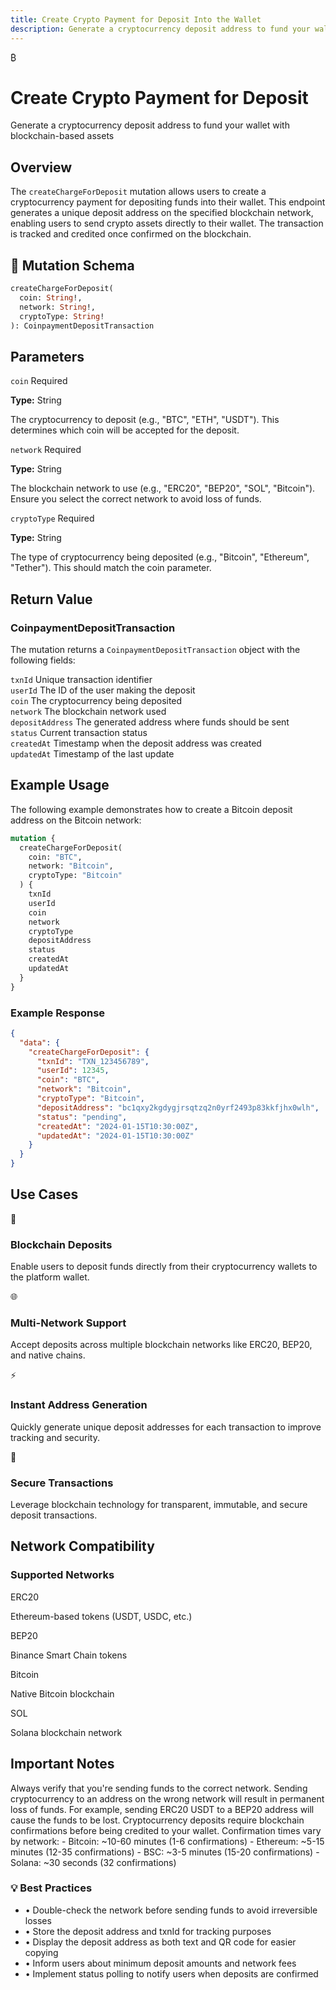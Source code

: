 ```yaml
---
title: Create Crypto Payment for Deposit Into the Wallet
description: Generate a cryptocurrency deposit address to fund your wallet with blockchain-based assets
---
```



<div className="relative overflow-hidden rounded-2xl bg-gradient-to-br from-emerald-500 via-teal-500 to-cyan-500 p-8 shadow-2xl mb-8">
  <div className="absolute inset-0 bg-grid-white/10"></div>
  <div className="relative">
    <div className="flex items-center gap-3 mb-4">
      <div className="p-3 bg-white/20 backdrop-blur-sm rounded-xl">
        <span className="text-4xl">₿</span>
      </div>
      <div>
        <h1 className="text-3xl font-bold text-white mb-2">Create Crypto Payment for Deposit</h1>
        <p className="text-emerald-50 text-lg">Generate a cryptocurrency deposit address to fund your wallet with blockchain-based assets</p>
      </div>
    </div>
  </div>
</div>

## Overview

The `createChargeForDeposit` mutation allows users to create a cryptocurrency payment for depositing funds into their wallet. This endpoint generates a unique deposit address on the specified blockchain network, enabling users to send crypto assets directly to their wallet. The transaction is tracked and credited once confirmed on the blockchain.

<div className="mt-8 p-6 bg-gradient-to-br from-emerald-50 to-teal-50 dark:from-emerald-950/30 dark:to-teal-950/30 rounded-xl border border-emerald-200 dark:border-emerald-800">
  <h2 className="text-xl font-semibold mb-4 text-emerald-900 dark:text-emerald-100 flex items-center gap-2">
    <span>🔧</span> Mutation Schema
  </h2>

```graphql
createChargeForDeposit(
  coin: String!,
  network: String!,
  cryptoType: String!
): CoinpaymentDepositTransaction
```
</div>

## Parameters

<div className="grid gap-4 mt-6">
  <div className="p-5 bg-white dark:bg-gray-950 rounded-lg border-l-4 border-red-500 shadow-sm hover:shadow-md transition-shadow">
    <div className="flex items-start justify-between mb-2">
      <code className="text-lg font-semibold text-gray-900 dark:text-gray-100">coin</code>
      <span className="px-3 py-1 bg-red-100 dark:bg-red-900/30 text-red-700 dark:text-red-400 rounded-full text-xs font-medium">Required</span>
    </div>
    <p className="text-sm text-gray-600 dark:text-gray-400 mb-2"><strong>Type:</strong> String</p>
    <p className="text-gray-700 dark:text-gray-300">The cryptocurrency to deposit (e.g., "BTC", "ETH", "USDT"). This determines which coin will be accepted for the deposit.</p>
  </div>

  <div className="p-5 bg-white dark:bg-gray-950 rounded-lg border-l-4 border-red-500 shadow-sm hover:shadow-md transition-shadow">
    <div className="flex items-start justify-between mb-2">
      <code className="text-lg font-semibold text-gray-900 dark:text-gray-100">network</code>
      <span className="px-3 py-1 bg-red-100 dark:bg-red-900/30 text-red-700 dark:text-red-400 rounded-full text-xs font-medium">Required</span>
    </div>
    <p className="text-sm text-gray-600 dark:text-gray-400 mb-2"><strong>Type:</strong> String</p>
    <p className="text-gray-700 dark:text-gray-300">The blockchain network to use (e.g., "ERC20", "BEP20", "SOL", "Bitcoin"). Ensure you select the correct network to avoid loss of funds.</p>
  </div>

  <div className="p-5 bg-white dark:bg-gray-950 rounded-lg border-l-4 border-red-500 shadow-sm hover:shadow-md transition-shadow">
    <div className="flex items-start justify-between mb-2">
      <code className="text-lg font-semibold text-gray-900 dark:text-gray-100">cryptoType</code>
      <span className="px-3 py-1 bg-red-100 dark:bg-red-900/30 text-red-700 dark:text-red-400 rounded-full text-xs font-medium">Required</span>
    </div>
    <p className="text-sm text-gray-600 dark:text-gray-400 mb-2"><strong>Type:</strong> String</p>
    <p className="text-gray-700 dark:text-gray-300">The type of cryptocurrency being deposited (e.g., "Bitcoin", "Ethereum", "Tether"). This should match the coin parameter.</p>
  </div>
</div>

## Return Value

<div className="mt-6 p-6 bg-gradient-to-br from-gray-50 to-gray-100 dark:from-gray-900 dark:to-gray-950 rounded-xl border border-gray-200 dark:border-gray-800">
  <h3 className="text-lg font-semibold mb-3 text-gray-900 dark:text-gray-100">CoinpaymentDepositTransaction</h3>
  <p className="text-gray-700 dark:text-gray-300 mb-4">The mutation returns a <code>CoinpaymentDepositTransaction</code> object with the following fields:</p>

  <div className="space-y-3">
    <div className="flex items-start gap-3 p-3 bg-white dark:bg-gray-950 rounded-lg">
      <code className="text-sm font-mono text-emerald-600 dark:text-emerald-400">txnId</code>
      <span className="text-sm text-gray-600 dark:text-gray-400">Unique transaction identifier</span>
    </div>
    <div className="flex items-start gap-3 p-3 bg-white dark:bg-gray-950 rounded-lg">
      <code className="text-sm font-mono text-emerald-600 dark:text-emerald-400">userId</code>
      <span className="text-sm text-gray-600 dark:text-gray-400">The ID of the user making the deposit</span>
    </div>
    <div className="flex items-start gap-3 p-3 bg-white dark:bg-gray-950 rounded-lg">
      <code className="text-sm font-mono text-emerald-600 dark:text-emerald-400">coin</code>
      <span className="text-sm text-gray-600 dark:text-gray-400">The cryptocurrency being deposited</span>
    </div>
    <div className="flex items-start gap-3 p-3 bg-white dark:bg-gray-950 rounded-lg">
      <code className="text-sm font-mono text-emerald-600 dark:text-emerald-400">network</code>
      <span className="text-sm text-gray-600 dark:text-gray-400">The blockchain network used</span>
    </div>
    <div className="flex items-start gap-3 p-3 bg-white dark:bg-gray-950 rounded-lg">
      <code className="text-sm font-mono text-emerald-600 dark:text-emerald-400">depositAddress</code>
      <span className="text-sm text-gray-600 dark:text-gray-400">The generated address where funds should be sent</span>
    </div>
    <div className="flex items-start gap-3 p-3 bg-white dark:bg-gray-950 rounded-lg">
      <code className="text-sm font-mono text-emerald-600 dark:text-emerald-400">status</code>
      <span className="text-sm text-gray-600 dark:text-gray-400">Current transaction status</span>
    </div>
    <div className="flex items-start gap-3 p-3 bg-white dark:bg-gray-950 rounded-lg">
      <code className="text-sm font-mono text-emerald-600 dark:text-emerald-400">createdAt</code>
      <span className="text-sm text-gray-600 dark:text-gray-400">Timestamp when the deposit address was created</span>
    </div>
    <div className="flex items-start gap-3 p-3 bg-white dark:bg-gray-950 rounded-lg">
      <code className="text-sm font-mono text-emerald-600 dark:text-emerald-400">updatedAt</code>
      <span className="text-sm text-gray-600 dark:text-gray-400">Timestamp of the last update</span>
    </div>
  </div>
</div>

## Example Usage

<Callout title="Example Mutation" type="info">
The following example demonstrates how to create a Bitcoin deposit address on the Bitcoin network:
</Callout>

```graphql
mutation {
  createChargeForDeposit(
    coin: "BTC",
    network: "Bitcoin",
    cryptoType: "Bitcoin"
  ) {
    txnId
    userId
    coin
    network
    cryptoType
    depositAddress
    status
    createdAt
    updatedAt
  }
}
```

### Example Response

```json
{
  "data": {
    "createChargeForDeposit": {
      "txnId": "TXN_123456789",
      "userId": 12345,
      "coin": "BTC",
      "network": "Bitcoin",
      "cryptoType": "Bitcoin",
      "depositAddress": "bc1qxy2kgdygjrsqtzq2n0yrf2493p83kkfjhx0wlh",
      "status": "pending",
      "createdAt": "2024-01-15T10:30:00Z",
      "updatedAt": "2024-01-15T10:30:00Z"
    }
  }
}
```

## Use Cases

<div className="grid md:grid-cols-2 gap-4 mt-6">
  <div className="p-5 bg-gradient-to-br from-emerald-50 to-teal-50 dark:from-emerald-950/20 dark:to-teal-950/20 rounded-xl border border-emerald-200 dark:border-emerald-800 hover:shadow-lg transition-shadow">
    <div className="text-2xl mb-3">🔗</div>
    <h3 className="font-semibold text-lg mb-2 text-emerald-900 dark:text-emerald-100">Blockchain Deposits</h3>
    <p className="text-sm text-gray-700 dark:text-gray-300">Enable users to deposit funds directly from their cryptocurrency wallets to the platform wallet.</p>
  </div>

  <div className="p-5 bg-gradient-to-br from-emerald-50 to-teal-50 dark:from-emerald-950/20 dark:to-teal-950/20 rounded-xl border border-emerald-200 dark:border-emerald-800 hover:shadow-lg transition-shadow">
    <div className="text-2xl mb-3">🌐</div>
    <h3 className="font-semibold text-lg mb-2 text-emerald-900 dark:text-emerald-100">Multi-Network Support</h3>
    <p className="text-sm text-gray-700 dark:text-gray-300">Accept deposits across multiple blockchain networks like ERC20, BEP20, and native chains.</p>
  </div>

  <div className="p-5 bg-gradient-to-br from-emerald-50 to-teal-50 dark:from-emerald-950/20 dark:to-teal-950/20 rounded-xl border border-emerald-200 dark:border-emerald-800 hover:shadow-lg transition-shadow">
    <div className="text-2xl mb-3">⚡</div>
    <h3 className="font-semibold text-lg mb-2 text-emerald-900 dark:text-emerald-100">Instant Address Generation</h3>
    <p className="text-sm text-gray-700 dark:text-gray-300">Quickly generate unique deposit addresses for each transaction to improve tracking and security.</p>
  </div>

  <div className="p-5 bg-gradient-to-br from-emerald-50 to-teal-50 dark:from-emerald-950/20 dark:to-teal-950/20 rounded-xl border border-emerald-200 dark:border-emerald-800 hover:shadow-lg transition-shadow">
    <div className="text-2xl mb-3">🔐</div>
    <h3 className="font-semibold text-lg mb-2 text-emerald-900 dark:text-emerald-100">Secure Transactions</h3>
    <p className="text-sm text-gray-700 dark:text-gray-300">Leverage blockchain technology for transparent, immutable, and secure deposit transactions.</p>
  </div>
</div>

## Network Compatibility

<div className="mt-6 p-6 bg-gradient-to-br from-emerald-50 to-teal-50 dark:from-emerald-950/30 dark:to-teal-950/30 rounded-xl border border-emerald-200 dark:border-emerald-800">
  <h3 className="text-lg font-semibold mb-4 text-emerald-900 dark:text-emerald-100">Supported Networks</h3>

  <div className="grid md:grid-cols-2 gap-3">
    <div className="p-3 bg-white dark:bg-gray-950 rounded-lg">
      <div className="font-semibold text-emerald-700 dark:text-emerald-400 mb-1">ERC20</div>
      <p className="text-sm text-gray-600 dark:text-gray-400">Ethereum-based tokens (USDT, USDC, etc.)</p>
    </div>
    <div className="p-3 bg-white dark:bg-gray-950 rounded-lg">
      <div className="font-semibold text-emerald-700 dark:text-emerald-400 mb-1">BEP20</div>
      <p className="text-sm text-gray-600 dark:text-gray-400">Binance Smart Chain tokens</p>
    </div>
    <div className="p-3 bg-white dark:bg-gray-950 rounded-lg">
      <div className="font-semibold text-emerald-700 dark:text-emerald-400 mb-1">Bitcoin</div>
      <p className="text-sm text-gray-600 dark:text-gray-400">Native Bitcoin blockchain</p>
    </div>
    <div className="p-3 bg-white dark:bg-gray-950 rounded-lg">
      <div className="font-semibold text-emerald-700 dark:text-emerald-400 mb-1">SOL</div>
      <p className="text-sm text-gray-600 dark:text-gray-400">Solana blockchain network</p>
    </div>
  </div>
</div>

## Important Notes

<Callout title="Critical Warning" type="error">
Always verify that you're sending funds to the correct network. Sending cryptocurrency to an address on the wrong network will result in permanent loss of funds. For example, sending ERC20 USDT to a BEP20 address will cause the funds to be lost.
</Callout>

<Callout title="Confirmation Times" type="warn">
Cryptocurrency deposits require blockchain confirmations before being credited to your wallet. Confirmation times vary by network:
- Bitcoin: ~10-60 minutes (1-6 confirmations)
- Ethereum: ~5-15 minutes (12-35 confirmations)
- BSC: ~3-5 minutes (15-20 confirmations)
- Solana: ~30 seconds (32 confirmations)
</Callout>

<div className="mt-6 p-5 bg-gradient-to-r from-emerald-50 to-teal-50 dark:from-emerald-950/20 dark:to-teal-950/20 border-l-4 border-emerald-500 rounded-r-xl">
  <h3 className="font-semibold text-emerald-900 dark:text-emerald-100 mb-2 flex items-center gap-2">
    <span>💡</span> Best Practices
  </h3>
  <ul className="space-y-2 text-sm text-gray-700 dark:text-gray-300">
    <li className="flex items-start gap-2">
      <span className="text-emerald-500 mt-1">•</span>
      <span>Double-check the network before sending funds to avoid irreversible losses</span>
    </li>
    <li className="flex items-start gap-2">
      <span className="text-emerald-500 mt-1">•</span>
      <span>Store the deposit address and txnId for tracking purposes</span>
    </li>
    <li className="flex items-start gap-2">
      <span className="text-emerald-500 mt-1">•</span>
      <span>Display the deposit address as both text and QR code for easier copying</span>
    </li>
    <li className="flex items-start gap-2">
      <span className="text-emerald-500 mt-1">•</span>
      <span>Inform users about minimum deposit amounts and network fees</span>
    </li>
    <li className="flex items-start gap-2">
      <span className="text-emerald-500 mt-1">•</span>
      <span>Implement status polling to notify users when deposits are confirmed</span>
    </li>
  </ul>
</div>
